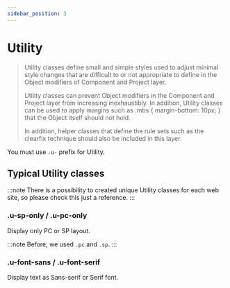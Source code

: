 ```yaml
---
sidebar_position: 3
---
```


# Utility

> Utility classes define small and simple styles used to adjust minimal style changes that are difficult to or not appropriate to define in the Object modifiers of Component and Project layer.
> 
> Utility classes can prevent Object modifiers in the Component and Project layer from increasing inexhaustibly. In addition, Utility classes can be used to apply margins such as .mbs { margin-bottom: 10px; } that the Object itself should not hold.
> 
> In addition, helper classes that define the rule sets such as the clearfix technique should also be included in this layer.

You must use `.u-` prefix for Utility.

## Typical Utility classes

:::note
There is a possibility to created unique Utility classes for each web site, so please check this just a reference.
:::


### .u-sp-only / .u-pc-only

Display only PC or SP layout.

:::note
Before, we used `.pc` and `.sp`.
:::


### .u-font-sans / .u-font-serif

Display text as Sans-serif or Serif font.